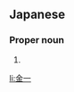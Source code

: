 ==Japanese==
{{ja-kanjitab|きん|いち|yomi=o}}

===Proper noun===
{{ja-pos|proper|きんいち}}

# {{given name|male|lang=ja|sort=きんいち}}

[[li:金一]]